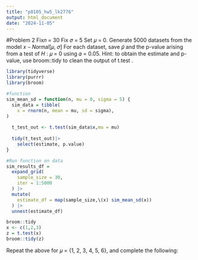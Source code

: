 ```yaml
---
title: "p8105_hw5_lk2776"
output: html_document
date: "2024-11-05"
---
```


#Problem 2 
Fix𝑛 = 30
Fix 𝜎 = 5
Set 𝜇 = 0. Generate 5000 datasets from the model
𝑥 ∼ 𝑁𝑜𝑟𝑚𝑎𝑙[𝜇, 𝜎]
For each dataset, save 𝜇̂ and the p-value arising from a test of 𝐻 : 𝜇 = 0 using 𝛼 = 0.05.
Hint: to obtain the estimate and p-value, use
broom::tidy to clean the output of t.test .


```r
library(tidyverse)
library(purrr)
library(broom)
```


```r
#function
sim_mean_sd = function(n, mu = 0, sigma = 5) {
  sim_data = tibble(
    x = rnorm(n, mean = mu, sd = sigma),
)
  
  t_test_out <- t.test(sim_data$x,mu = mu)
  
  tidy(t_test_out)|>
    select(estimate, p.value) 
}

#Run function on data 
sim_results_df =
  expand_grid(
    sample_size = 30,
    iter = 1:5000
  ) |>
  mutate(
    estimate_df = map(sample_size,\(x) sim_mean_sd(x))
  ) |>
  unnest(estimate_df)
```

```r
broom::tidy 
x <- c(1,2,3)
z = t.test(x)
broom::tidy(z)
```

Repeat the above for 𝜇 = {1, 2, 3, 4, 5, 6}, and complete the following: